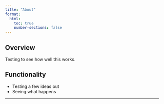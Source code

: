 ```yaml
---
title: "About"
format:
  html:
    toc: true
    number-sections: false
---
```


## Overview

Testing to see how well this works.


## Functionality

* Testing a few ideas out
* Seeing what happens






---
